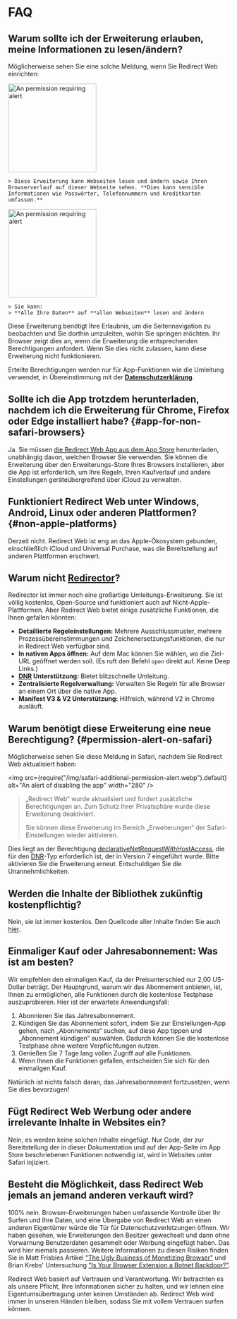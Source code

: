 
# FAQ

## Warum sollte ich der Erweiterung erlauben, meine Informationen zu lesen/ändern?

Möglicherweise sehen Sie eine solche Meldung, wenn Sie Redirect Web einrichten:

<IfBrowserStore stores='appStore'>
    <Image src={PermissionAlertSafari} alt="An permission requiring alert" width="200" margin="0 0 16px 0" hasShadow={true} />

    > Diese Erweiterung kann Webseiten lesen und ändern sowie Ihren Browserverlauf auf dieser Webseite sehen. **Dies kann sensible Informationen wie Passwörter, Telefonnummern und Kreditkarten umfassen.**
</IfBrowserStore>

<IfBrowserStore stores='appStore' includes={false}>
    <Image src={PermissionAlertChrome} alt="An permission requiring alert" height="200" hasRoundedCorners={true} hasShadow={true} margin="0 0 16px 0" />

    > Sie kann:  
    > **Alle Ihre Daten** auf **allen Webseiten** lesen und ändern
</IfBrowserStore>

Diese Erweiterung benötigt Ihre Erlaubnis, um die Seitennavigation zu beobachten und Sie dorthin umzuleiten, wohin Sie springen möchten. Ihr Browser zeigt dies an, wenn die Erweiterung die entsprechenden Berechtigungen anfordert. Wenn Sie dies nicht zulassen, kann diese Erweiterung nicht funktionieren.

Erteilte Berechtigungen werden nur für App-Funktionen wie die Umleitung verwendet, in Übereinstimmung mit der **[Datenschutzerklärung](./privacy-policy)**.

## Sollte ich die App trotzdem herunterladen, nachdem ich die Erweiterung für Chrome, Firefox oder Edge installiert habe? \{#app-for-non-safari-browsers}

Ja. Sie müssen [die Redirect Web App aus dem App Store](https://apps.apple.com/app/id1571283503) herunterladen, unabhängig davon, welchen Browser Sie verwenden. Sie können die Erweiterung über den Erweiterungs-Store Ihres Browsers installieren, aber die App ist erforderlich, um Ihre Regeln, Ihren Kaufverlauf und andere Einstellungen geräteübergreifend über iCloud zu verwalten.

## Funktioniert Redirect Web unter Windows, Android, Linux oder anderen Plattformen? \{#non-apple-platforms}

Derzeit nicht. Redirect Web ist eng an das Apple-Ökosystem gebunden, einschließlich iCloud und Universal Purchase, was die Bereitstellung auf anderen Plattformen erschwert.

## Warum nicht [Redirector](https://github.com/einaregilsson/Redirector)?

Redirector ist immer noch eine großartige Umleitungs-Erweiterung. Sie ist völlig kostenlos, Open-Source und funktioniert auch auf Nicht-Apple-Plattformen. Aber Redirect Web bietet einige zusätzliche Funktionen, die Ihnen gefallen könnten:

*   **Detaillierte Regeleinstellungen:** Mehrere Ausschlussmuster, mehrere Prozessübereinstimmungen und Zeichenersetzungsfunktionen, die nur in Redirect Web verfügbar sind.
*   **In nativen Apps öffnen:** Auf dem Mac können Sie wählen, wo die Ziel-URL geöffnet werden soll. (Es ruft den Befehl `open` direkt auf. Keine Deep Links.)
*   **[DNR](https://blog.mozilla.org/addons/2023/05/17/declarativenetrequest-available-in-firefox/) Unterstützung:** Bietet blitzschnelle Umleitung.
*   **Zentralisierte Regelverwaltung:** Verwalten Sie Regeln für alle Browser an einem Ort über die native App.
*   **Manifest V3 & V2 Unterstützung:** Hilfreich, während V2 in Chrome ausläuft.

## Warum benötigt diese Erweiterung eine neue Berechtigung? \{#permission-alert-on-safari}

Möglicherweise sehen Sie diese Meldung in Safari, nachdem Sie Redirect Web aktualisiert haben:

<img src={require("/img/safari-additional-permission-alert.webp").default} alt="An alert of disabling the app" width="280" />

> „Redirect Web“ wurde aktualisiert und fordert zusätzliche Berechtigungen an. Zum Schutz Ihrer Privatsphäre wurde diese Erweiterung deaktiviert.
>
> Sie können diese Erweiterung im Bereich „Erweiterungen“ der Safari-Einstellungen wieder aktivieren.

Dies liegt an der Berechtigung [declarativeNetRequestWithHostAccess](https://developer.apple.com/documentation/safariservices/safari_web_extensions/blocking_content_with_your_safari_web_extension), die für den [DNR](./rule-settings#type)-Typ erforderlich ist, der in Version 7 eingeführt wurde. Bitte aktivieren Sie die Erweiterung erneut. Entschuldigen Sie die Unannehmlichkeiten.

## Werden die Inhalte der Bibliothek zukünftig kostenpflichtig?

Nein, sie ist immer kostenlos. Den Quellcode aller Inhalte finden Sie auch [hier](https://github.com/mshibanami/redirect-web/tree/main/library).

## Einmaliger Kauf oder Jahresabonnement: Was ist am besten?

Wir empfehlen den einmaligen Kauf, da der Preisunterschied nur 2,00 US-Dollar beträgt.
Der Hauptgrund, warum wir das Abonnement anbieten, ist, Ihnen zu ermöglichen, alle Funktionen durch die kostenlose Testphase auszuprobieren. Hier ist der erwartete Anwendungsfall:

1.  Abonnieren Sie das Jahresabonnement.
2.  Kündigen Sie das Abonnement sofort, indem Sie zur Einstellungen-App gehen, nach „Abonnements“ suchen, auf diese App tippen und „Abonnement kündigen“ auswählen. Dadurch können Sie die kostenlose Testphase ohne weitere Verpflichtungen nutzen.
3.  Genießen Sie 7 Tage lang vollen Zugriff auf alle Funktionen.
4.  Wenn Ihnen die Funktionen gefallen, entscheiden Sie sich für den einmaligen Kauf.

Natürlich ist nichts falsch daran, das Jahresabonnement fortzusetzen, wenn Sie dies bevorzugen!

## Fügt Redirect Web Werbung oder andere irrelevante Inhalte in Websites ein?

Nein, es werden keine solchen Inhalte eingefügt. Nur Code, der zur Bereitstellung der in dieser Dokumentation und auf der App-Seite im App Store beschriebenen Funktionen notwendig ist, wird in Websites unter Safari injiziert.

## Besteht die Möglichkeit, dass Redirect Web jemals an jemand anderen verkauft wird?

100% nein. Browser-Erweiterungen haben umfassende Kontrolle über Ihr Surfen und Ihre Daten, und eine Übergabe von Redirect Web an einen anderen Eigentümer würde die Tür für Datenschutzverletzungen öffnen. Wir haben gesehen, wie Erweiterungen den Besitzer gewechselt und dann ohne Vorwarnung Benutzerdaten gesammelt oder Werbung eingefügt haben. Das wird hier niemals passieren. Weitere Informationen zu diesen Risiken finden Sie in Matt Frisbies Artikel ["The Ugly Business of Monetizing Browser"](https://mattfrisbie.substack.com/p/the-ugly-business-of-monetizing-browser) und Brian Krebs' Untersuchung ["Is Your Browser Extension a Botnet Backdoor?"](https://krebsonsecurity.com/2021/03/is-your-browser-extension-a-botnet-backdoor/).

Redirect Web basiert auf Vertrauen und Verantwortung. Wir betrachten es als unsere Pflicht, Ihre Informationen sicher zu halten, und wir lehnen eine Eigentumsübertragung unter keinen Umständen ab. Redirect Web wird immer in unseren Händen bleiben, sodass Sie mit vollem Vertrauen surfen können.